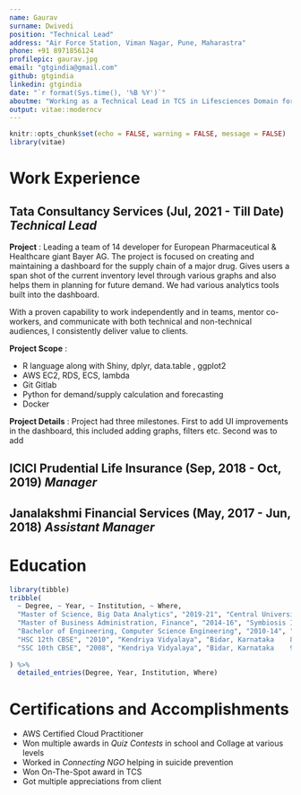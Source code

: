 ```yaml
---
name: Gaurav
surname: Dwivedi
position: "Technical Lead"
address: "Air Force Station, Viman Nagar, Pune, Maharastra"
phone: +91 8971856124
profilepic: gaurav.jpg
email: "gtgindia@gmail.com"
github: gtgindia
linkedin: gtgindia
date: "`r format(Sys.time(), '%B %Y')`"
aboutme: "Working as a Technical Lead in TCS in Lifesciences Domain for a supply-chain project. Leading a team of data scientist involved in data ETL to forcasting demand to visualization. MBA in finance with total 3.5+ Years of experience in leading team including in finance & insurance industry."
output: vitae::moderncv
---
```


```r
knitr::opts_chunk$set(echo = FALSE, warning = FALSE, message = FALSE)
library(vitae)
```

# Work Experience

## __Tata Consultancy Services__                (Jul, 2021 - Till Date) _Technical Lead_ \linebreak


  __Project__ : Leading a team of 14 developer for European Pharmaceutical & Healthcare giant Bayer AG.
The project is focused on creating and maintaining a dashboard for the supply chain of a major drug.
Gives users a span shot of the current inventory level through various graphs and also helps them in
planning for future demand. We had various analytics tools built into the dashboard.  

 
With a proven capability to work independently and in teams, mentor co-workers, and communicate with
both technical and non-technical audiences, I consistently deliver value to clients.

\hfill
  __Project Scope__ : 
  
  + R language along with Shiny, dplyr, data.table , ggplot2
  + AWS EC2, RDS, ECS, lambda
  + Git Gitlab
  + Python for demand/supply calculation and forecasting 
  + Docker 
  
\hfill
  __Project Details__ : Project had three milestones. First to add UI improvements in the dashboard, this included adding graphs, filters etc. Second was to add 

## __ICICI Prudential Life Insurance__     (Sep, 2018 - Oct, 2019) _Manager_ \linebreak
  
  
## __Janalakshmi Financial Services__              (May, 2017 - Jun, 2018) _Assistant Manager_ 
  
\hfill\break
\hfill\break

# Education

```r
library(tibble)
tribble(
  ~ Degree, ~ Year, ~ Institution, ~ Where,
  "Master of Science, Big Data Analytics", "2019-21", "Central University of Rajasthan", "Ajmer, Rajasthan    78.75%",
  "Master of Business Administration, Finance", "2014-16", "Symbiosis Institute of Management Studies, SIU", "Pune, Maharastra    70.73%",
  "Bachelor of Engineering, Computer Science Engineering", "2010-14", "Acharya Institute of Technology, VTU", "Bangalore, Karnataka    71.19%,",
  "HSC 12th CBSE", "2010", "Kendriya Vidyalaya", "Bidar, Karnataka    81.60%,",
  "SSC 10th CBSE", "2008", "Kendriya Vidyalaya", "Bidar, Karnataka    91.20%,"
  
) %>% 
  detailed_entries(Degree, Year, Institution, Where)
```

# Certifications and Accomplishments

* AWS Certified Cloud Practitioner
* Won multiple awards in _Quiz Contests_ in school and Collage at various levels
* Worked in _Connecting NGO_ helping in suicide prevention
* Won On-The-Spot award in TCS
* Got multiple appreciations from client


